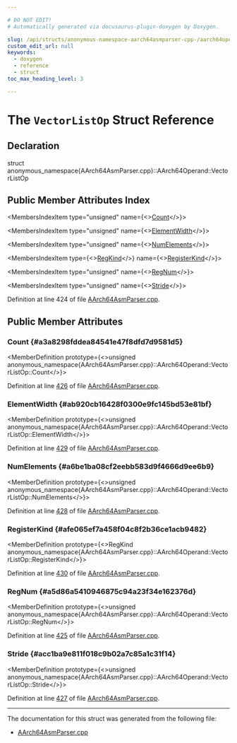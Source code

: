 ```yaml
---

# DO NOT EDIT!
# Automatically generated via docusaurus-plugin-doxygen by Doxygen.

slug: /api/structs/anonymous-namespace-aarch64asmparser-cpp-/aarch64operand/vectorlistop
custom_edit_url: null
keywords:
  - doxygen
  - reference
  - struct
toc_max_heading_level: 3

---
```





# The `VectorListOp` Struct Reference

<DoxygenPage pluginConfig={pluginConfig}>



## Declaration

<CodeBlock>struct anonymous_namespace{AArch64AsmParser.cpp}::AArch64Operand::VectorListOp</CodeBlock>

## Public Member Attributes Index

<MembersIndex>

<MembersIndexItem
  type="unsigned"
  name={<><a href="#a3a8298fddea84541e47f8dfd7d9581d5">Count</a></>}>
</MembersIndexItem>

<MembersIndexItem
  type="unsigned"
  name={<><a href="#ab920cb16428f0300e9fc145bd53e81bf">ElementWidth</a></>}>
</MembersIndexItem>

<MembersIndexItem
  type="unsigned"
  name={<><a href="#a6be1ba08cf2eebb583d9f4666d9ee6b9">NumElements</a></>}>
</MembersIndexItem>

<MembersIndexItem
  type={<><a href="/docs/api/namespaces/anonymous-aarch64asmparser-cpp-/#afecbf44fe4e0f0e4e4294a38ed025957">RegKind</a></>}
  name={<><a href="#afe065ef7a458f04c8f2b36ce1acb9482">RegisterKind</a></>}>
</MembersIndexItem>

<MembersIndexItem
  type="unsigned"
  name={<><a href="#a5d86a5410946875c94a23f34e162376d">RegNum</a></>}>
</MembersIndexItem>

<MembersIndexItem
  type="unsigned"
  name={<><a href="#acc1ba9e811f018c9b02a7c85a1c31f14">Stride</a></>}>
</MembersIndexItem>

</MembersIndex>


Definition at line 424 of file <a href="/docs/api/files/lib/lib/target/lib/target/aarch64/lib/target/aarch64/asmparser/aarch64asmparser-cpp">AArch64AsmParser.cpp</a>.

<SectionDefinition>

## Public Member Attributes

### Count {#a3a8298fddea84541e47f8dfd7d9581d5}

<MemberDefinition
  prototype={<>unsigned anonymous&#95;namespace&#123;AArch64AsmParser.cpp&#125;::AArch64Operand::VectorListOp::Count</>}>

Definition at line <a href="/docs/api/files/lib/lib/target/lib/target/aarch64/lib/target/aarch64/asmparser/aarch64asmparser-cpp/#l00426">426</a> of file <a href="/docs/api/files/lib/lib/target/lib/target/aarch64/lib/target/aarch64/asmparser/aarch64asmparser-cpp">AArch64AsmParser.cpp</a>.
</MemberDefinition>

### ElementWidth {#ab920cb16428f0300e9fc145bd53e81bf}

<MemberDefinition
  prototype={<>unsigned anonymous&#95;namespace&#123;AArch64AsmParser.cpp&#125;::AArch64Operand::VectorListOp::ElementWidth</>}>

Definition at line <a href="/docs/api/files/lib/lib/target/lib/target/aarch64/lib/target/aarch64/asmparser/aarch64asmparser-cpp/#l00429">429</a> of file <a href="/docs/api/files/lib/lib/target/lib/target/aarch64/lib/target/aarch64/asmparser/aarch64asmparser-cpp">AArch64AsmParser.cpp</a>.
</MemberDefinition>

### NumElements {#a6be1ba08cf2eebb583d9f4666d9ee6b9}

<MemberDefinition
  prototype={<>unsigned anonymous&#95;namespace&#123;AArch64AsmParser.cpp&#125;::AArch64Operand::VectorListOp::NumElements</>}>

Definition at line <a href="/docs/api/files/lib/lib/target/lib/target/aarch64/lib/target/aarch64/asmparser/aarch64asmparser-cpp/#l00428">428</a> of file <a href="/docs/api/files/lib/lib/target/lib/target/aarch64/lib/target/aarch64/asmparser/aarch64asmparser-cpp">AArch64AsmParser.cpp</a>.
</MemberDefinition>

### RegisterKind {#afe065ef7a458f04c8f2b36ce1acb9482}

<MemberDefinition
  prototype={<>RegKind anonymous&#95;namespace&#123;AArch64AsmParser.cpp&#125;::AArch64Operand::VectorListOp::RegisterKind</>}>

Definition at line <a href="/docs/api/files/lib/lib/target/lib/target/aarch64/lib/target/aarch64/asmparser/aarch64asmparser-cpp/#l00430">430</a> of file <a href="/docs/api/files/lib/lib/target/lib/target/aarch64/lib/target/aarch64/asmparser/aarch64asmparser-cpp">AArch64AsmParser.cpp</a>.
</MemberDefinition>

### RegNum {#a5d86a5410946875c94a23f34e162376d}

<MemberDefinition
  prototype={<>unsigned anonymous&#95;namespace&#123;AArch64AsmParser.cpp&#125;::AArch64Operand::VectorListOp::RegNum</>}>

Definition at line <a href="/docs/api/files/lib/lib/target/lib/target/aarch64/lib/target/aarch64/asmparser/aarch64asmparser-cpp/#l00425">425</a> of file <a href="/docs/api/files/lib/lib/target/lib/target/aarch64/lib/target/aarch64/asmparser/aarch64asmparser-cpp">AArch64AsmParser.cpp</a>.
</MemberDefinition>

### Stride {#acc1ba9e811f018c9b02a7c85a1c31f14}

<MemberDefinition
  prototype={<>unsigned anonymous&#95;namespace&#123;AArch64AsmParser.cpp&#125;::AArch64Operand::VectorListOp::Stride</>}>

Definition at line <a href="/docs/api/files/lib/lib/target/lib/target/aarch64/lib/target/aarch64/asmparser/aarch64asmparser-cpp/#l00427">427</a> of file <a href="/docs/api/files/lib/lib/target/lib/target/aarch64/lib/target/aarch64/asmparser/aarch64asmparser-cpp">AArch64AsmParser.cpp</a>.
</MemberDefinition>

</SectionDefinition>

<hr/>

The documentation for this struct was generated from the following file:

<ul>
<li><a href="/docs/api/files/lib/lib/target/lib/target/aarch64/lib/target/aarch64/asmparser/aarch64asmparser-cpp">AArch64AsmParser.cpp</a></li>
</ul>

</DoxygenPage>
